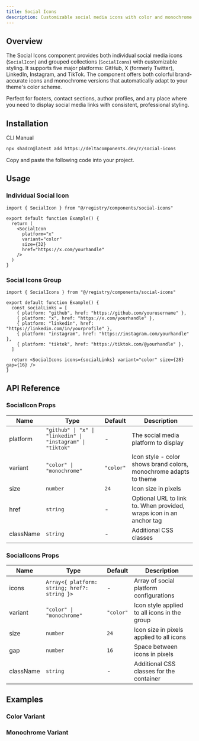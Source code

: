 ```yaml
---
title: Social Icons
description: Customizable social media icons with color and monochrome variants, supporting X, LinkedIn, Instagram, and TikTok with built-in dark mode theming.
---
```


<ComponentPreview name="social-icons-demo" />

## Overview

The Social Icons component provides both individual social media icons (`SocialIcon`) and grouped collections (`SocialIcons`) with customizable styling. It supports five major platforms: GitHub, X (formerly Twitter), LinkedIn, Instagram, and TikTok. The component offers both colorful brand-accurate icons and monochrome versions that automatically adapt to your theme's color scheme.

Perfect for footers, contact sections, author profiles, and any place where you need to display social media links with consistent, professional styling.

## Installation

<Tabs defaultValue="cli">

<TabsList>
  <TabsTrigger value="cli">CLI</TabsTrigger>
  <TabsTrigger value="manual">Manual</TabsTrigger>
</TabsList>

<TabsContent value="cli">

```bash
npx shadcn@latest add https://deltacomponents.dev/r/social-icons
```

</TabsContent>

<TabsContent value="manual">

<Steps>

<Step>Copy and paste the following code into your project.</Step>

<ComponentSource name="social-icons" />

</Steps>

</TabsContent>

</Tabs>

## Usage

### Individual Social Icon

```tsx
import { SocialIcon } from "@/registry/components/social-icons"

export default function Example() {
  return (
    <SocialIcon
      platform="x"
      variant="color"
      size={32}
      href="https://x.com/yourhandle"
    />
  )
}
```

### Social Icons Group

```tsx
import { SocialIcons } from "@/registry/components/social-icons"

export default function Example() {
  const socialLinks = [
    { platform: "github", href: "https://github.com/yourusername" },
    { platform: "x", href: "https://x.com/yourhandle" },
    { platform: "linkedin", href: "https://linkedin.com/in/yourprofile" },
    { platform: "instagram", href: "https://instagram.com/yourhandle" },
    { platform: "tiktok", href: "https://tiktok.com/@yourhandle" },
  ]

  return <SocialIcons icons={socialLinks} variant="color" size={28} gap={16} />
}
```

## API Reference

### SocialIcon Props

<div className="overflow-x-auto">

| Name      | Type                                                       | Default   | Description                                                         |
| --------- | ---------------------------------------------------------- | --------- | ------------------------------------------------------------------- |
| platform  | `"github" \| "x" \| "linkedin" \| "instagram" \| "tiktok"` | -         | The social media platform to display                                |
| variant   | `"color" \| "monochrome"`                                  | `"color"` | Icon style - color shows brand colors, monochrome adapts to theme   |
| size      | `number`                                                   | `24`      | Icon size in pixels                                                 |
| href      | `string`                                                   | -         | Optional URL to link to. When provided, wraps icon in an anchor tag |
| className | `string`                                                   | -         | Additional CSS classes                                              |

</div>

### SocialIcons Props

<div className="overflow-x-auto">

| Name      | Type                                         | Default   | Description                                  |
| --------- | -------------------------------------------- | --------- | -------------------------------------------- |
| icons     | `Array<{ platform: string; href?: string }>` | -         | Array of social platform configurations      |
| variant   | `"color" \| "monochrome"`                    | `"color"` | Icon style applied to all icons in the group |
| size      | `number`                                     | `24`      | Icon size in pixels applied to all icons     |
| gap       | `number`                                     | `16`      | Space between icons in pixels                |
| className | `string`                                     | -         | Additional CSS classes for the container     |

</div>

## Examples

### Color Variant

<ComponentPreview name="social-icons-demo" />

### Monochrome Variant

<ComponentPreview name="social-icons-monochrome-demo" />
